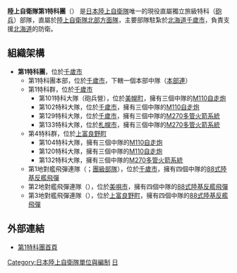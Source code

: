 {{unreferenced|time=2019-06-30T12:09:59+00:00}}
{{no footnotes|time=2015-09-08T05:23:15+00:00}}
{{Infobox Military Unit
|unit_name= 陸上自衛隊第1特科團
|image= 
|caption= 
|dates= 1952年10月至今
|country={{flag|Japan}}
|allegiance=
|branch={{flagicon image|Flag of the Japan Self-Defense Forces.svg}}  [[日本陸上自衛隊|日本陸上自衛隊]]
|type= 特科（[[砲兵|砲兵]]）
|role= 國土防衛
|size=[[旅|旅級]]
|command_structure= [[陸上自衛隊北部方面隊|陸上自衛隊北部方面隊]]
|current_commander= 
|garrison= [[北海道|北海道]][[千歲市|千歲市]]
|notable_commanders= 
|colonel_of_the_regiment=
|nickname=
|patron=
|motto= 
|colors=
|march=
|mascot=
|anniversaries=
}}
{{japanese|japanese=第1特科団|kana=だいいちとっかだん}}
'''陸上自衛隊第1特科團'''（{{jpn|j=第1特科団|hg=だいいちとっかだん|rm=Dai ichi tokka dan|f=h}}） 是[[陸上自衛隊|日本陸上自衛隊]]唯一的現役直屬獨立旅級特科（[[砲兵|砲兵]]）部隊，直屬於[[陸上自衛隊北部方面隊|陸上自衛隊北部方面隊]]，主要部隊駐紮於[[北海道|北海道]][[千歲市|千歲市]]，負責支援[[北海道|北海道]]的防衛。

== 組織架構 ==
* '''第1特科團'''，位於[[千歲市|千歲市]]
** 第1特科團本部，位於[[千歲市|千歲市]]，下轄一個本部中隊（[[本部連|本部連]]）
** 第1特科群，位於[[千歲市|千歲市]]
*** 第101特科大隊（砲兵營），位於[[美幌町|美幌町]]，擁有三個中隊的[[M110自走炮|M110自走炮]]
*** 第102特科大隊，位於[[千歲市|千歲市]]，擁有三個中隊的[[M110自走炮|M110自走炮]]
*** 第129特科大隊，位於[[千歲市|千歲市]]，擁有三個中隊的[[M270多管火箭系統|M270多管火箭系統]]
*** 第133特科大隊，位於[[札幌市|札幌市]]，擁有三個中隊的[[M270多管火箭系統|M270多管火箭系統]]
** 第4特科群，位於[[上富良野町|上富良野町]]
*** 第104特科大隊，擁有三個中隊的[[M110自走炮|M110自走炮]]
*** 第120特科大隊，擁有三個中隊的[[M110自走炮|M110自走炮]]
*** 第132特科大隊，擁有三個中隊的[[M270多管火箭系統|M270多管火箭系統]]
** 第1地對艦飛彈連隊（{{lang-ja|第1地対艦ミサイル連隊}}；[[團_(軍隊)|團級部隊]]），位於[[千歲市|千歲市]]，擁有四個中隊的[[88式陸基反艦飛彈|88式陸基反艦飛彈]]
** 第2地對艦飛彈連隊（{{lang-ja|第2地対艦ミサイル連隊}}），位於[[美唄市|美唄市]]，擁有四個中隊的[[88式陸基反艦飛彈|88式陸基反艦飛彈]]
** 第3地對艦飛彈連隊（{{lang-ja|第3地対艦ミサイル連隊}}），位於[[上富良野町|上富良野町]]，擁有四個中隊的[[88式陸基反艦飛彈|88式陸基反艦飛彈]]

== 外部連結 ==
* [http://www.mod.go.jp/gsdf/nae/1ab/ 第1特科團首頁] {{ja icon}}
{{陸上自衛隊2}}

[[Category:日本陸上自衛隊單位與編制|Category:日本陸上自衛隊單位與編制]]
[[Category:炮兵|日]]